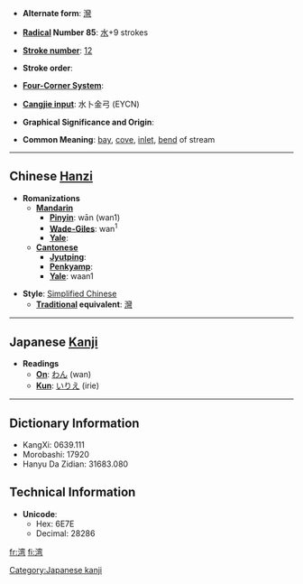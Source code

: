 * '''Alternate form''': [[灣]]

* '''[[Wiktionary:Chinese radical index| Radical]] Number 85''': [[Wiktionary:Chinese radical index 水|水]]+9 strokes

* '''[[Wiktionary:Chinese total strokes index|Stroke number]]''': [[Wiktionary:Chinese total strokes index 12|12]]

* '''Stroke order''': 

* '''[[Wiktionary:Chinese four corner index|Four-Corner System]]''': 

* '''[[Wiktionary:Chinese Cangjie index|Cangjie input]]''': 水卜金弓 (EYCN)

* '''Graphical Significance and Origin''': 

* '''Common Meaning''': [[bay]], [[cove]], [[inlet]], [[bend]] of stream

----

== Chinese [[Hanzi]] ==

* '''Romanizations'''
** '''[[Mandarin]]'''
*** '''[[Pinyin]]''': wān (wan1)
*** '''[[Wade-Giles]]''': wan<sup>1</sup>
*** '''[[Yale]]''': 
** '''[[Cantonese]]'''
*** '''[[Jyutping]]''':
*** '''[[Penkyamp]]''': 
*** '''[[Yale]]''': waan1

* '''Style''': [[Simplified Chinese]] 
** '''[[Traditional Chinese|Traditional]] equivalent''': [[灣]]


----

== Japanese [[Kanji]] ==

* '''Readings'''
** '''[[On]]''': [[わん]] (wan)
** '''[[Kun]]''': [[いりえ]] (irie)
  

----

== Dictionary Information ==

* KangXi: 0639.111
* Morobashi: 17920
* Hanyu Da Zidian: 31683.080

== Technical Information ==

* '''Unicode''':
** Hex: 6E7E
** Decimal: 28286

[[Category:Japanese kanji]]

[[fr:湾]]
[[fi:湾]]
